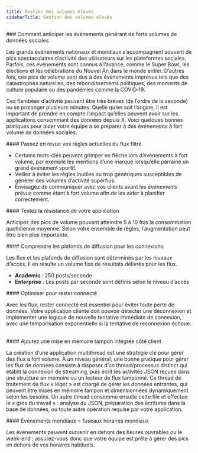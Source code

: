 ```yaml
---
title: Gestion des volumes élevés
sidebarTitle: Gestion des volumes élevés
---
```


<div id="how-to-plan-for-high-volume-social-data-events">
  ### Comment anticiper les événements générant de forts volumes de données sociales
</div>

Les grands événements nationaux et mondiaux s’accompagnent souvent de pics spectaculaires d’activité des utilisateurs sur les plateformes sociales. Parfois, ces événements sont connus à l’avance, comme le Super Bowl, les élections et les célébrations du Nouvel An dans le monde entier. D’autres fois, ces pics de volume sont dus à des événements imprévus tels que des catastrophes naturelles, des rebondissements politiques, des moments de culture populaire ou des pandémies comme la COVID‑19.

Ces flambées d’activité peuvent être très brèves (de l’ordre de la seconde) ou se prolonger plusieurs minutes. Quelle qu’en soit l’origine, il est important de prendre en compte l’impact qu’elles peuvent avoir sur les applications consommant des données depuis X. Voici quelques bonnes pratiques pour aider votre équipe à se préparer à des événements à fort volume de données sociales.

<div id="review-your-current-filtered-stream-rules">
  #### Passez en revue vos règles actuelles du flux filtré
</div>

* Certains mots-clés peuvent grimper en flèche lors d’événements à fort volume, par exemple les mentions d’une marque lorsqu’elle parraine un grand événement sportif.
* Veillez à éviter les règles inutiles ou trop génériques susceptibles de générer des volumes d’activité superflus.
* Envisagez de communiquer avec vos clients avant les événements prévus comme étant à fort volume afin de les aider à planifier correctement.
     

<div id="stress-test-your-application">
  #### Testez la résistance de votre application
</div>

Anticipez des pics de volume pouvant atteindre 5 à 10 fois la consommation quotidienne moyenne. Selon votre ensemble de règles, l’augmentation peut être bien plus importante.

<div id="understand-delivery-caps-for-connections">
  #### Comprendre les plafonds de diffusion pour les connexions
</div>

Les flux et les plafonds de diffusion sont déterminés par les niveaux d’accès. Il en résulte un volume fixe de résultats délivrés pour les flux.

* **Academic** : 250 posts/seconde
* **Enterprise** : Les posts par seconde sont définis selon le niveau d’accès

<div id="optimize-to-stay-connected">
  #### Optimiser pour rester connecté
</div>

Avec les flux, rester connecté est essentiel pour éviter toute perte de données. Votre application cliente doit pouvoir détecter une déconnexion et implémenter une logique de nouvelle tentative immédiate de connexion, avec une temporisation exponentielle si la tentative de reconnexion échoue.
 

<div id="add-built-in-buffering-on-your-end">
  #### Ajoutez une mise en mémoire tampon intégrée côté client
</div>

La création d’une application multithread est une stratégie clé pour gérer des flux à fort volume. À un niveau général, une bonne pratique pour gérer les flux de données consiste à disposer d’un thread/processus distinct qui établit la connexion de streaming, puis écrit les activités JSON reçues dans une structure en mémoire ou un lecteur de flux tamponné. Ce thread de traitement de flux « léger » est chargé de gérer les données entrantes, qui peuvent être mises en mémoire tampon et dimensionnées dynamiquement selon les besoins. Un autre thread consomme ensuite cette file et effectue le « gros du travail » : analyse du JSON, préparation des écritures dans la base de données, ou toute autre opération requise par votre application.
 

<div id="global-events-global-time-zones">
  #### Événements mondiaux = fuseaux horaires mondiaux
</div>

Les événements peuvent survenir en dehors des heures ouvrables ou le week-end ; assurez-vous donc que votre équipe est prête à gérer des pics en dehors de vos horaires habituels.